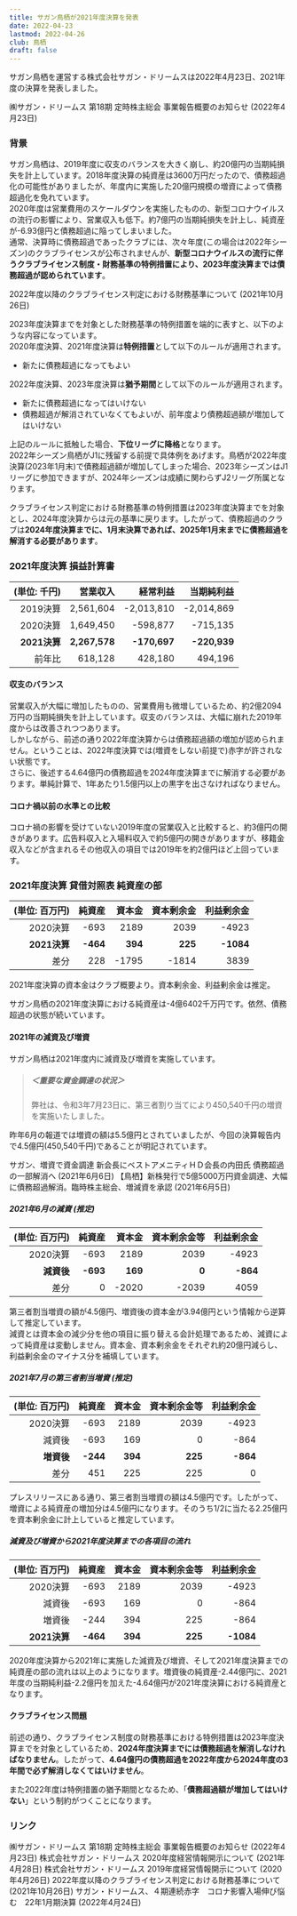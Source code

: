 ```yaml
---
title: サガン鳥栖が2021年度決算を発表
date: 2022-04-23
lastmod: 2022-04-26
club: 鳥栖
draft: false
---
```


サガン鳥栖を運営する株式会社サガン・ドリームスは2022年4月23日、2021年度の決算を発表しました。

<PanelLink to="https://www.sagan-tosu.net/news/p/6204/">
  ㈱サガン・ドリームス 第18期 定時株主総会 事業報告概要のお知らせ (2022年4月23日)
</PanelLink>

### 背景

サガン鳥栖は、2019年度に収支のバランスを大きく崩し、約20億円の当期純損失を計上しています。2018年度決算の純資産は3600万円だったので、債務超過化の可能性がありましたが、年度内に実施した20億円規模の増資によって債務超過化を免れています。  
2020年度は営業費用のスケールダウンを実施したものの、新型コロナウイルスの流行の影響により、営業収入も低下。約7億円の当期純損失を計上し、純資産が-6.93億円と債務超過に陥ってしまいました。  
通常、決算時に債務超過であったクラブには、次々年度(この場合は2022年シーズン)のクラブライセンスが公布されませんが、**新型コロナウイルスの流行に伴うクラブライセンス制度・財務基準の特例措置により、2023年度決算までは債務超過が認められています**。

<PanelLink to="https://aboutj.jleague.jp/corporate/release/24748/">
  2022年度以降のクラブライセンス判定における財務基準について (2021年10月26日)
</PanelLink>

2023年度決算までを対象とした財務基準の特例措置を端的に表すと、以下のような内容になっています。  
2020年度決算、2021年度決算は**特例措置**として以下のルールが適用されます。

- 新たに債務超過になってもよい

2022年度決算、2023年度決算は**猶予期間**として以下のルールが適用されます。

- 新たに債務超過になってはいけない
- 債務超過が解消されていなくてもよいが、前年度より債務超過額が増加してはいけない

上記のルールに抵触した場合、**下位リーグに降格**となります。  
2022年シーズン鳥栖がJ1に残留する前提で具体例をあげます。鳥栖が2022年度決算(2023年1月末)で債務超過額が増加してしまった場合、2023年シーズンはJ1リーグに参加できますが、2024年シーズンは成績に関わらずJ2リーグ所属となります。

クラブライセンス判定における財務基準の特例措置は2023年度決算までを対象とし、2024年度決算からは元の基準に戻ります。したがって、債務超過のクラブは**2024年度決算までに、1月末決算であれば、2025年1月末までに債務超過を解消する必要があります**。

<Ad />

### 2021年度決算 損益計算書

|  (単位: 千円) | 営業収入 | 経常利益 | 当期純利益 |
|------------:|---------:|--------:|--------:|
|   2019決算   | 2,561,604 | -2,013,810 | -2,014,869 |
|   2020決算   | 1,649,450 | -598,877 | -715,135 |
| **2021決算** | **2,267,578** | **-170,697** | **-220,939** |
|     前年比   | <Diff>618,128</Diff> | <Diff>428,180</Diff> | <Diff>494,196</Diff> |

#### 収支のバランス

営業収入が大幅に増加したものの、営業費用も微増しているため、約2億2094万円の当期純損失を計上しています。収支のバランスは、大幅に崩れた2019年度からは改善されつつあります。  
しかしながら、前述の通り2022年度決算からは債務超過額の増加が認められません。ということは、2022年度決算では(増資をしない前提で)赤字が許されない状態です。  
さらに、後述する4.64億円の債務超過を2024年度決算までに解消する必要があります。単純計算で、1年あたり1.5億円以上の黒字を出さなければなりません。

#### コロナ禍以前の水準との比較

コロナ禍の影響を受けていない2019年度の営業収入と比較すると、約3億円の開きがあります。広告料収入と入場料収入で約5億円の開きがありますが、移籍金収入などが含まれるその他収入の項目では2019年を約2億円ほど上回っています。

### 2021年度決算 貸借対照表 純資産の部

| (単位: 百万円) |    純資産 |   資本金 | 資本剰余金 | 利益剰余金 |
|-------------:|---------:|--------:|---------:|----------:|
|    2020決算   |   -693   |  2189   |   2039   |   -4923   |
|  **2021決算** | **-464** | **394** |  **225** | **-1084** |
|        差分   |<Diff>228</Diff> |	<Diff>-1795</Diff> | <Diff>-1814</Diff> | <Diff>3839</Diff> |

<Alert severity="warning">
  2021年度決算の資本金はクラブ概要より。資本剰余金、利益剰余金は推定。
</Alert>

サガン鳥栖の2021年度決算における純資産は-4億6402千万円です。依然、債務超過の状態が続いています。

#### 2021年の減資及び増資

サガン鳥栖は2021年度内に減資及び増資を実施しています。

> ##### ＜重要な資金調達の状況＞
>
> 弊社は、令和3年7月23日に、第三者割り当てにより450,540千円の増資を実施いたしました。

昨年6月の報道では増資の額は5.5億円とされていましたが、今回の決算報告内で4.5億円(450,540千円)であることが明記されています。

<PanelLink to="https://www.saga-s.co.jp/articles/-/687466">
  サガン、増資で資金調達 新会長にベストアメニティＨＤ会長の内田氏 債務超過の一部解消へ (2021年6月6日)
</PanelLink>

<PanelLink to="https://sakanowa.jp/topics/45130">
  【鳥栖】新株発行で5億5000万円資金調達、大幅に債務超過解消。臨時株主総会、増減資を承認 (2021年6月5日)
</PanelLink>

##### 2021年6月の減資 (推定)

| (単位: 百万円) |    純資産 |  資本金  | 資本剰余金等 | 利益剰余金 |
|----------:|---------:|--------:|-----------:|---------:|
|     2020決算 |    -693   |   2189  |      2039 |     -4923 |
|   **減資後** | **-693** |  **169**  |       **0** |      **-864** |
|         差分 |     0 | <Diff>-2020</Diff> | <Diff>-2039</Diff> | <Diff>4059</Diff> |

第三者割当増資の額が4.5億円、増資後の資本金が3.94億円という情報から逆算して推定しています。  
減資とは資本金の減少分を他の項目に振り替える会計処理であるため、減資によって純資産は変動しません。資本金、資本剰余金をそれぞれ約20億円減らし、利益剰余金のマイナス分を補填しています。

##### 2021年7月の第三者割当増資 (推定)

| (単位: 百万円) |    純資産 |  資本金 | 資本剰余金等 | 利益剰余金 |
|-------------:|--------:|--------:|----------:|----------:|
|     2020決算 |   -693   |  2189   |    2039   |   -4923   |
|     減資後   |   -693   |   169   |       0   |    -864   |
|   **増資後** | **-244** | **394** |   **225** |  **-864** |
|       差分   | <Diff>451</Diff> | <Diff>225</Diff>  | <Diff>225</Diff> | 0 |

プレスリリースにある通り、第三者割当増資の額は4.5億円です。したがって、増資による純資産の増加分は4.5億円になります。そのうち1/2に当たる2.25億円を資本剰余金に計上していると推定しています。

##### 減資及び増資から2021年度決算までの各項目の流れ

| (単位: 百万円) |    純資産 |  資本金  | 資本剰余金等 | 利益剰余金 |
|----------:|---------:|--------:|-----------:|---------:|
|     2020決算 |    -693   |   2189  |      2039 |     -4923 |
|     減資後 |     -693 |    169  |         0 |      -864 |
|   増資後   |   -244   |   394   |     225 |   -864 |
|  **2021決算** | **-464** | **394** |  **225** | **-1084** |

2020年度決算から2021年に実施した減資及び増資、そして2021年度決算までの純資産の部の流れは以上のようになります。増資後の純資産-2.44億円に、2021年度の当期純利益-2.2億円を加えた-4.64億円が2021年度決算における純資産となります。

#### クラブライセンス問題

前述の通り、クラブライセンス制度の財務基準における特例措置は2023年度決算までを対象としているため、**2024年度決算までには債務超過を解消しなければなりません**。したがって、**4.64億円の債務超過を2022年度から2024年度の3年間で必ず解消しなくてはいけません**。

また2022年度は特例措置の猶予期間となるため、「**債務超過額が増加してはいけない**」という制約がつくことになります。

### リンク

<PanelLink to="https://www.sagan-tosu.net/news/p/6204/">
  ㈱サガン・ドリームス 第18期 定時株主総会 事業報告概要のお知らせ (2022年4月23日)
</PanelLink>

<PanelLink to="https://www.sagan-tosu.net/news/p/5401/">
  株式会社サガン・ドリームス 2020年度経営情報開示について (2021年4月28日)
</PanelLink>

<PanelLink to="https://www.sagan-tosu.net/news/p/5401/">
  株式会社サガン・ドリームス 2019年度経営情報開示について (2020年4月26日)
</PanelLink>

<PanelLink to="https://aboutj.jleague.jp/corporate/release/24748/">
  2022年度以降のクラブライセンス判定における財務基準について (2021年10月26日)
</PanelLink>

<PanelLink to="https://www.saga-s.co.jp/articles/-/844658">
  サガン・ドリームス、４期連続赤字　コロナ影響入場伸び悩む　22年1月期決算 (2022年4月24日)
</PanelLink>
